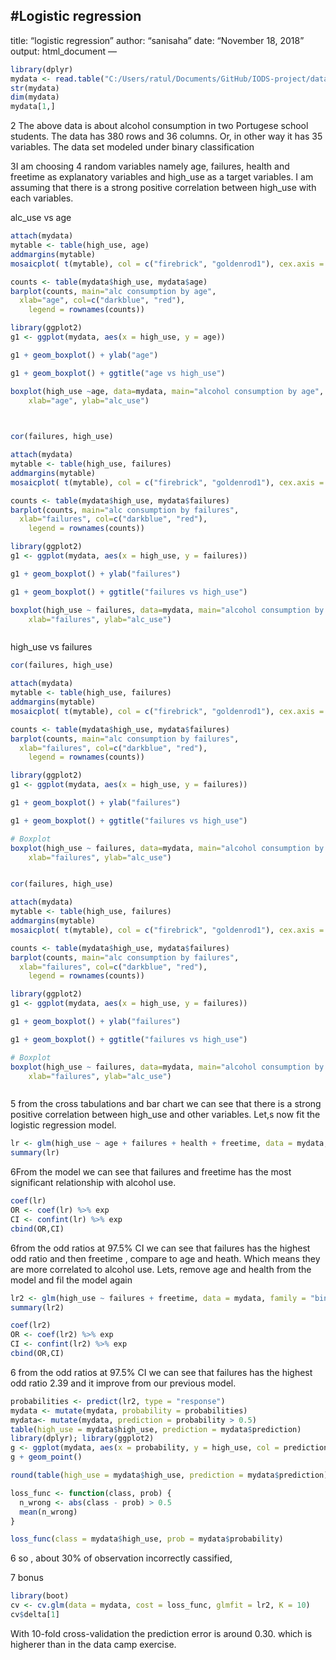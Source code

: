 #Logistic regression
---
title: "logistic regression"
author: "sanisaha"
date: "November 18, 2018"
output: html_document
---

```r
library(dplyr)
mydata <- read.table("C:/Users/ratul/Documents/GitHub/IODS-project/data/alc.csv", sep = ",", header = T)
str(mydata)
dim(mydata)
mydata[1,]

```


2 The above data is about alcohol consumption in two Portugese school students. The data has 380 rows and 36 columns. Or, in other way it has 35 variables. The data set modeled under binary classification

3I am choosing 4 random variables namely age, failures, health and freetime as explanatory variables and high_use as a target variables. I am assuming that there is a strong positive correlation between high_use with each variables.


alc_use vs age

```r
attach(mydata)
mytable <- table(high_use, age) 
addmargins(mytable)
mosaicplot( t(mytable), col = c("firebrick", "goldenrod1"), cex.axis = 0.5, sub = "high_use", ylab = "age", main = "alc_use vs age")

counts <- table(mydata$high_use, mydata$age)
barplot(counts, main="alc consumption by age",
  xlab="age", col=c("darkblue", "red"),
 	legend = rownames(counts))

library(ggplot2)
g1 <- ggplot(mydata, aes(x = high_use, y = age))

g1 + geom_boxplot() + ylab("age")

g1 + geom_boxplot() + ggtitle("age vs high_use")

boxplot(high_use ~age, data=mydata, main="alcohol consumption by age", 
  	xlab="age", ylab="alc_use")

  	
```


```r
cor(failures, high_use)

attach(mydata)
mytable <- table(high_use, failures) 
addmargins(mytable)
mosaicplot( t(mytable), col = c("firebrick", "goldenrod1"), cex.axis = 0.5, sub = "high_use", ylab = "failures", main = "alc_use vs failures")

counts <- table(mydata$high_use, mydata$failures)
barplot(counts, main="alc consumption by failures",
  xlab="failures", col=c("darkblue", "red"),
 	legend = rownames(counts))

library(ggplot2)
g1 <- ggplot(mydata, aes(x = high_use, y = failures))

g1 + geom_boxplot() + ylab("failures")

g1 + geom_boxplot() + ggtitle("failures vs high_use")

boxplot(high_use ~ failures, data=mydata, main="alcohol consumption by age", 
  	xlab="failures", ylab="alc_use")



```

high_use vs failures
```r
cor(failures, high_use)

attach(mydata)
mytable <- table(high_use, failures) 
addmargins(mytable)
mosaicplot( t(mytable), col = c("firebrick", "goldenrod1"), cex.axis = 0.5, sub = "high_use", ylab = "failures", main = "alc_use vs failures")

counts <- table(mydata$high_use, mydata$failures)
barplot(counts, main="alc consumption by failures",
  xlab="failures", col=c("darkblue", "red"),
 	legend = rownames(counts))

library(ggplot2)
g1 <- ggplot(mydata, aes(x = high_use, y = failures))

g1 + geom_boxplot() + ylab("failures")

g1 + geom_boxplot() + ggtitle("failures vs high_use")

# Boxplot 
boxplot(high_use ~ failures, data=mydata, main="alcohol consumption by age", 
  	xlab="failures", ylab="alc_use")



```


```r

cor(failures, high_use)

attach(mydata)
mytable <- table(high_use, failures) 
addmargins(mytable)
mosaicplot( t(mytable), col = c("firebrick", "goldenrod1"), cex.axis = 0.5, sub = "high_use", ylab = "failures", main = "alc_use vs failures")

counts <- table(mydata$high_use, mydata$failures)
barplot(counts, main="alc consumption by failures",
  xlab="failures", col=c("darkblue", "red"),
 	legend = rownames(counts))

library(ggplot2)
g1 <- ggplot(mydata, aes(x = high_use, y = failures))

g1 + geom_boxplot() + ylab("failures")

g1 + geom_boxplot() + ggtitle("failures vs high_use")

# Boxplot 
boxplot(high_use ~ failures, data=mydata, main="alcohol consumption by age", 
  	xlab="failures", ylab="alc_use")



```


 5 from the cross tabulations and bar chart we can see that there is a strong positive correlation between high_use and other variables. Let,s now fit the logistic regression model.


```r
lr <- glm(high_use ~ age + failures + health + freetime, data = mydata, family = "binomial")
summary(lr)

```

6From the model we can see that failures and freetime has the most significant relationship with alcohol use.



```r
coef(lr)
OR <- coef(lr) %>% exp
CI <- confint(lr) %>% exp
cbind(OR,CI)

```

6from the odd ratios at 97.5% CI we can see that failures has the highest odd ratio and then freetime , compare to age and heath. Which means they are more correlated to alcohol use. Lets, remove age and health from the model and fil the model again


```r
lr2 <- glm(high_use ~ failures + freetime, data = mydata, family = "binomial")
summary(lr2)
```


```r
coef(lr2)
OR <- coef(lr2) %>% exp
CI <- confint(lr2) %>% exp
cbind(OR,CI)


```





6 from the odd ratios at 97.5% CI we can see that failures has the highest odd ratio 2.39 and it improve from our previous model.


```r
probabilities <- predict(lr2, type = "response")
mydata <- mutate(mydata, probability = probabilities)
mydata<- mutate(mydata, prediction = probability > 0.5)
table(high_use = mydata$high_use, prediction = mydata$prediction)
library(dplyr); library(ggplot2)
g <- ggplot(mydata, aes(x = probability, y = high_use, col = prediction))
g + geom_point()

```

```r
round(table(high_use = mydata$high_use, prediction = mydata$prediction) %>% prop.table %>% addmargins, digits = 2)

loss_func <- function(class, prob) {
  n_wrong <- abs(class - prob) > 0.5
  mean(n_wrong)
}

loss_func(class = mydata$high_use, prob = mydata$probability)


```


6 so , about 30% of observation incorrectly cassified,

7 bonus

```r
library(boot)
cv <- cv.glm(data = mydata, cost = loss_func, glmfit = lr2, K = 10)
cv$delta[1]
```
With 10-fold cross-validation the prediction error is around 0.30. which is higherer than in the data camp exercise.


